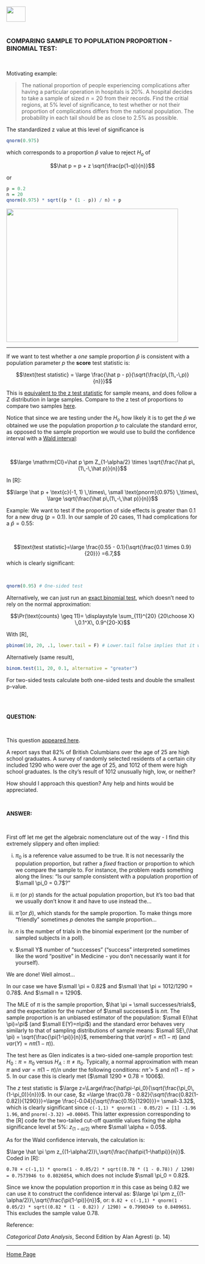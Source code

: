 <br>
<a href="http://rinterested.github.io/statistics/index.html">
<img HEIGHT="40" WIDTH="50" src="https://cloud.githubusercontent.com/assets/9312897/10556783/a27a26fa-745c-11e5-9b1a-2d5bd737387a.PNG"></a>
<br><br>

### COMPARING SAMPLE TO POPULATION PROPORTION - BINOMIAL TEST:
<br>

Motivating example:

> The national proportion of people experiencing complications after having a particular operation in hospitals is $20 \%.$ A hospital decides to take a sample of sized $n=20$ from their records. Find the critial regions, at $5\%$ level of significance, to test whether or not their proportion of complications differs from the national population. The probability in each tail should be as close to $2.5\%$ as possible.

The standardized z value at this level of significance is

```r
qnorm(0.975)
```

which corresponds to a proportion $\hat p$ value to reject $H_o$ of

$$\hat p = p + z \sqrt{\frac{p(1-q)}{n}}$$


or

```r
p = 0.2
n = 20
qnorm(0.975) * sqrt((p * (1 - p)) / n) + p
```


<img height=350, width=450
src='https://user-images.githubusercontent.com/9312897/109200165-47d23b00-776e-11eb-8791-36f75933b878.png'>

---

If we want to test whether a *one* sample proportion $\hat p$ is consistent with a population parameter $p$ the **score** test statistic is:

$$\text{test statistic} = \large \frac{\hat p - p}{\sqrt{\frac{p\,(1\,-\,p)}{n}}}$$

This is [equivalent to the z test statistic](http://rinterested.github.io/statistics/one_sample_test.html) for sample means, and does follow a Z distribution in large samples. Compare to the z test of proportions to compare two samples [here](http://rinterested.github.io/statistics/tests_of_proportions.html).

Notice that since we are testing under the $H_o$ how likely it is to get the $\hat p$ we obtained we use the population proportion $p$ to calculate the standard error, as opposed to the sample proportion we would use to build the confidence interval with a [Wald interval](https://en.wikipedia.org/wiki/Binomial_proportion_confidence_interval#Normal_approximation_interval):

<br>

$$\large \mathrm{CI}=\hat p \pm Z_{1-\alpha/2} \times  \sqrt{\frac{\hat p\,(1\,-\,\hat p)}{n}}$$

In [R]:

$$\large \hat p + \text{c}(-1, 1) \,\times\, \small \text{pnorm}(0.975) \,\times\, \large \sqrt{\frac{\hat p\,(1\,-\,\hat p)}{n}}$$

Example: We want to test if the proportion of side effects is greater than $0.1$ for a new drug ($p=0.1$). In our sample of $20$ cases, $11$ had complications for a $\hat p = 0.55$:

<br>

$$\text{test statistic}=\large \frac{0.55 - 0.1}{\sqrt{\frac{0.1 \times 0.9}{20}}} =6.7,$$ which is clearly significant:

<br>

```r
qnorm(0.95) # One-sided test
```

Alternatively, we can just run an [exact binomial test](https://en.wikipedia.org/wiki/Binomial_test), which doesn't need to rely on the normal approximation:

$$\Pr(\text{counts} \geq 11)= \displaystyle \sum_{11}^{20} {20\choose X} \,0.1^X\, 0.9^{20-X}$$

With [R], 

```r
pbinom(10, 20, .1, lower.tail = F) # Lower.tail false implies that it will count 11 and above.
```

Alternatively (same result),

```r
binom.test(11, 20, 0.1, alternative = "greater")
```

For two-sided tests calculate both one-sided tests and double the smallest p-value.

<br><br>

**QUESTION:**

<br>

This question [appeared here](http://stats.stackexchange.com/q/50112/67822).

A report says that 82%  of British Columbians over the age of $25$ are high school graduates. A survey of randomly selected residents of a certain city included $1290$ who were over the age of $25$, and $1012$ of them were high school graduates. 
Is the city's result of $1012$ unusually high, low, or neither? 

How should I approach this question? Any help and hints would be appreciated.

<br>

**ANSWER:**

<br>

First off let me get the algebraic nomenclature out of the way - I find this extremely slippery and often implied:

(i) $\pi_0$ is a reference value assumed to be true. It is not necessarily the population proportion, but rather a *fixed* fraction or proportion to which we compare the sample to. For instance, the problem reads something along the lines: "Is our sample consistent with a population proportion of $\small \pi_0 = 0.7$?"

(ii) $\pi$ (or $p$) stands for the actual population proportion, but it's too bad that we usually don't know it and have to use instead the...

(iii) $\hat \pi$ (or $\hat p$), which stands for the sample proportion. To make things more "friendly" sometimes $p$ denotes the sample proportion...

(iv) $n$ is the number of trials in the binomial experiment (or the number of sampled subjects in a poll).

(v) $\small Y$ number of "successes" ("success" interpreted sometimes like the word "positive" in Medicine - you don't necessarily want it for yourself).

We are done! Well almost...

In our case we have $\small \pi = 0.82$ and $\small \hat \pi = 1012/1290 = 0.78$. And $\small n = 1290$.

The MLE of $\pi$ is the sample proportion, $\hat \pi = \small successes/trials$, and the expectation for the number of $\small successes$ is $n\pi$. The sample proportion is an unbiased estimator of the population: $\small E(\hat \pi)=\pi$ (and $\small E(Y)=n\pi$) and the standard error behaves very similarly to that of sampling distributions of sample means: $\small SE\,(\hat \pi) = \sqrt{\frac{\pi(1-\pi)}{n}}$, remembering that $var(\hat \pi)= \pi(1-\pi)$ (and $var(Y)=n\pi(1-\pi)$).

The test here as Glen indicates is a two-sided one-sample proportion test: $H_0: \pi = \pi_0$ versus $H_A: \pi \neq \pi_0$. Typically, a normal approximation with mean $\pi$ and $var = \pi(1-\pi)/n$ under the following conditions: $n\hat\pi>5$ and $n(1-\hat\pi)>5$. In our case this is clearly met ($\small 1290 * 0.78 = 1006$).

The $z$ test statistic is $\large z=\Large\frac{\hat\pi-\pi_0}{\sqrt{\frac{\pi_0\,(1-\pi_0)}{n}}}$. In our case, $z =\large \frac{0.78 - 0.82}{\sqrt{\frac{0.82(1-0.82)}{1290}}}=\large \frac{-0.04}{\sqrt{\frac{0.15}{1290}}}= \small-3.32$, which is clearly significant since `c(-1,1) * qnorm(1 - 0.05/2) = [1] -1.96  1.96`, and `pnorm(-3.32) =0.00045`. This latter expression corresponding to the [R] code for the two-tailed cut-off quantile values fixing the alpha significance level at 5%: $z_{(1 - \alpha/2)}$ where $\small \alpha = 0.05$.

As for the Wald confidence intervals, the calculation is:

$\large \hat \pi \pm z_{(1-\alpha/2)}\,\sqrt{\frac{\hat\pi(1-\hat\pi)}{n}}$. Coded in [R]:

`0.78 + c(-1,1) * qnorm(1 - 0.05/2) * sqrt((0.78 * (1 - 0.78)) / 1290) = 0.7573946 to 0.8026054`, which does not include $\small \pi_0 = 0.82$.

Since we know the population proportion $\pi$ in this case as being $0.82$ we can use it to construct the confidence interval as: $\large \pi \pm z_{(1-\alpha/2)}\,\sqrt{\frac{\pi(1-\pi)}{n}}$, or: `0.82 + c(-1,1) * qnorm(1 - 0.05/2) * sqrt((0.82 * (1 - 0.82)) / 1290) = 0.7990349 to 0.8409651`. This excludes the sample value $0.78$.

Reference:

*Categorical Data Analysis*, Second Edition by Alan Agresti (p. 14)

---

<a href="http://rinterested.github.io/statistics/index.html">Home Page</a>